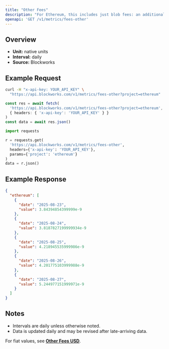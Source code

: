 ```yaml
---
title: "Other Fees"
description: "For Ethereum, this includes just blob fees: an additional fee for transactions that post data to \"blobs,\" which are specialized data availability solutions for L2 blockchains."
openapi: 'GET /v1/metrics/fees-other'
---
```


## Overview

- **Unit:** native units
- **Interval:** daily
- **Source:** Blockworks

## Example Request

<CodeGroup>

```bash cURL
curl -H "x-api-key: YOUR_API_KEY" \
  "https://api.blockworks.com/v1/metrics/fees-other?project=ethereum"
```

```typescript TypeScript
const res = await fetch(
  'https://api.blockworks.com/v1/metrics/fees-other?project=ethereum',
  { headers: { 'x-api-key': 'YOUR_API_KEY' } }
)
const data = await res.json()
```

```python Python
import requests

r = requests.get(
  'https://api.blockworks.com/v1/metrics/fees-other',
  headers={'x-api-key': 'YOUR_API_KEY'},
  params={'project': 'ethereum'}
)
data = r.json()
```

</CodeGroup>

## Example Response

```json
{
  "ethereum": [
    {
      "date": "2025-08-23",
      "value": 3.84394854399999e-9
    },
    {
      "date": "2025-08-24",
      "value": 3.8187827199999934e-9
    },
    {
      "date": "2025-08-25",
      "value": 4.218945535999986e-9
    },
    {
      "date": "2025-08-26",
      "value": 4.201775103999988e-9
    },
    {
      "date": "2025-08-27",
      "value": 5.244977151999971e-9
    }
  ]
}
```

## Notes
- Intervals are daily unless otherwise noted.
- Data is updated daily and may be revised after late-arriving data.


<Note>For fiat values, see **[Other Fees USD](./fees-other-usd)**.</Note>